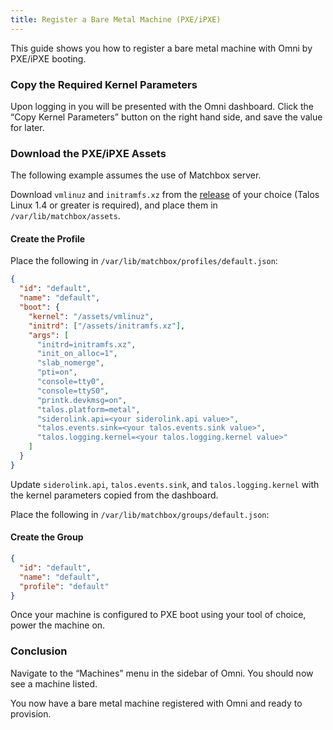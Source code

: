 ```yaml
---
title: Register a Bare Metal Machine (PXE/iPXE)
---
```


This guide shows you how to register a bare metal machine with Omni by PXE/iPXE booting.

### Copy the Required Kernel Parameters <a href="#copy-the-required-kernel-parameters" id="copy-the-required-kernel-parameters"></a>

Upon logging in you will be presented with the Omni dashboard. Click the “Copy Kernel Parameters” button on the right hand side, and save the value for later.

### Download the PXE/iPXE Assets <a href="#download-the-pxeipxe-assets" id="download-the-pxeipxe-assets"></a>

The following example assumes the use of Matchbox server.

Download `vmlinuz` and `initramfs.xz` from the [release](https://github.com/siderolabs/talos/releases) of your choice (Talos Linux 1.4 or greater is required), and place them in `/var/lib/matchbox/assets`.

#### Create the Profile <a href="#create-the-profile" id="create-the-profile"></a>

Place the following in `/var/lib/matchbox/profiles/default.json`:

```json
{
  "id": "default",
  "name": "default",
  "boot": {
    "kernel": "/assets/vmlinuz",
    "initrd": ["/assets/initramfs.xz"],
    "args": [
      "initrd=initramfs.xz",
      "init_on_alloc=1",
      "slab_nomerge",
      "pti=on",
      "console=tty0",
      "console=ttyS0",
      "printk.devkmsg=on",
      "talos.platform=metal",
      "siderolink.api=<your siderolink.api value>",
      "talos.events.sink=<your talos.events.sink value>",
      "talos.logging.kernel=<your talos.logging.kernel value>"
    ]
  }
}
```

Update `siderolink.api`, `talos.events.sink`, and `talos.logging.kernel` with the kernel parameters copied from the dashboard.

Place the following in `/var/lib/matchbox/groups/default.json`:

#### Create the Group <a href="#create-the-group" id="create-the-group"></a>

```json
{
  "id": "default",
  "name": "default",
  "profile": "default"
}
```

Once your machine is configured to PXE boot using your tool of choice, power the machine on.

### Conclusion <a href="#conclusion" id="conclusion"></a>

Navigate to the “Machines” menu in the sidebar of Omni. You should now see a machine listed.

You now have a bare metal machine registered with Omni and ready to provision.
